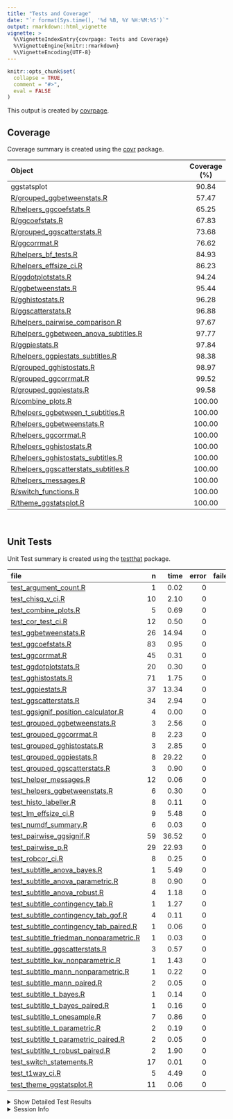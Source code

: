 ```yaml
---
title: "Tests and Coverage"
date: "`r format(Sys.time(), '%d %B, %Y %H:%M:%S')`"
output: rmarkdown::html_vignette
vignette: >
  %\VignetteIndexEntry{covrpage: Tests and Coverage}
  %\VignetteEngine{knitr::rmarkdown}
  %\VignetteEncoding{UTF-8}
---
```

  
```r
knitr::opts_chunk$set(
  collapse = TRUE,
  comment = "#>",
  eval = FALSE
)
```

<!--- Placeholder for tests/README.md Do Not Edit--->
This output is created by
[covrpage](https://github.com/yonicd/covrpage).

## Coverage

Coverage summary is created using the
[covr](https://github.com/r-lib/covr)
package.

| Object                                                                               | Coverage (%) |
| :----------------------------------------------------------------------------------- | :----------: |
| ggstatsplot                                                                          |    90.84     |
| [R/grouped\_ggbetweenstats.R](https://github.com/IndrajeetPatil/ggstatsplot/tree/master/R/grouped_ggbetweenstats.R)                         |    57.47     |
| [R/helpers\_ggcoefstats.R](https://github.com/IndrajeetPatil/ggstatsplot/tree/master/R/helpers_ggcoefstats.R)                               |    65.25     |
| [R/ggcoefstats.R](https://github.com/IndrajeetPatil/ggstatsplot/tree/master/R/ggcoefstats.R)                                                |    67.83     |
| [R/grouped\_ggscatterstats.R](https://github.com/IndrajeetPatil/ggstatsplot/tree/master/R/grouped_ggscatterstats.R)                         |    73.68     |
| [R/ggcorrmat.R](https://github.com/IndrajeetPatil/ggstatsplot/tree/master/R/ggcorrmat.R)                                                    |    76.62     |
| [R/helpers\_bf\_tests.R](https://github.com/IndrajeetPatil/ggstatsplot/tree/master/R/helpers_bf_tests.R)                                    |    84.93     |
| [R/helpers\_effsize\_ci.R](https://github.com/IndrajeetPatil/ggstatsplot/tree/master/R/helpers_effsize_ci.R)                                |    86.23     |
| [R/ggdotplotstats.R](https://github.com/IndrajeetPatil/ggstatsplot/tree/master/R/ggdotplotstats.R)                                          |    94.24     |
| [R/ggbetweenstats.R](https://github.com/IndrajeetPatil/ggstatsplot/tree/master/R/ggbetweenstats.R)                                          |    95.44     |
| [R/gghistostats.R](https://github.com/IndrajeetPatil/ggstatsplot/tree/master/R/gghistostats.R)                                              |    96.28     |
| [R/ggscatterstats.R](https://github.com/IndrajeetPatil/ggstatsplot/tree/master/R/ggscatterstats.R)                                          |    96.88     |
| [R/helpers\_pairwise\_comparison.R](https://github.com/IndrajeetPatil/ggstatsplot/tree/master/R/helpers_pairwise_comparison.R)              |    97.67     |
| [R/helpers\_ggbetween\_anova\_subtitles.R](https://github.com/IndrajeetPatil/ggstatsplot/tree/master/R/helpers_ggbetween_anova_subtitles.R) |    97.77     |
| [R/ggpiestats.R](https://github.com/IndrajeetPatil/ggstatsplot/tree/master/R/ggpiestats.R)                                                  |    97.84     |
| [R/helpers\_ggpiestats\_subtitles.R](https://github.com/IndrajeetPatil/ggstatsplot/tree/master/R/helpers_ggpiestats_subtitles.R)            |    98.38     |
| [R/grouped\_gghistostats.R](https://github.com/IndrajeetPatil/ggstatsplot/tree/master/R/grouped_gghistostats.R)                             |    98.97     |
| [R/grouped\_ggcorrmat.R](https://github.com/IndrajeetPatil/ggstatsplot/tree/master/R/grouped_ggcorrmat.R)                                   |    99.52     |
| [R/grouped\_ggpiestats.R](https://github.com/IndrajeetPatil/ggstatsplot/tree/master/R/grouped_ggpiestats.R)                                 |    99.58     |
| [R/combine\_plots.R](https://github.com/IndrajeetPatil/ggstatsplot/tree/master/R/combine_plots.R)                                           |    100.00    |
| [R/helpers\_ggbetween\_t\_subtitles.R](https://github.com/IndrajeetPatil/ggstatsplot/tree/master/R/helpers_ggbetween_t_subtitles.R)         |    100.00    |
| [R/helpers\_ggbetweenstats.R](https://github.com/IndrajeetPatil/ggstatsplot/tree/master/R/helpers_ggbetweenstats.R)                         |    100.00    |
| [R/helpers\_ggcorrmat.R](https://github.com/IndrajeetPatil/ggstatsplot/tree/master/R/helpers_ggcorrmat.R)                                   |    100.00    |
| [R/helpers\_gghistostats.R](https://github.com/IndrajeetPatil/ggstatsplot/tree/master/R/helpers_gghistostats.R)                             |    100.00    |
| [R/helpers\_gghistostats\_subtitles.R](https://github.com/IndrajeetPatil/ggstatsplot/tree/master/R/helpers_gghistostats_subtitles.R)        |    100.00    |
| [R/helpers\_ggscatterstats\_subtitles.R](https://github.com/IndrajeetPatil/ggstatsplot/tree/master/R/helpers_ggscatterstats_subtitles.R)    |    100.00    |
| [R/helpers\_messages.R](https://github.com/IndrajeetPatil/ggstatsplot/tree/master/R/helpers_messages.R)                                     |    100.00    |
| [R/switch\_functions.R](https://github.com/IndrajeetPatil/ggstatsplot/tree/master/R/switch_functions.R)                                     |    100.00    |
| [R/theme\_ggstatsplot.R](https://github.com/IndrajeetPatil/ggstatsplot/tree/master/R/theme_ggstatsplot.R)                                   |    100.00    |

<br>

## Unit Tests

Unit Test summary is created using the
[testthat](https://github.com/r-lib/testthat)
package.

| file                                                                                          |  n |  time | error | failed | skipped | warning |
| :-------------------------------------------------------------------------------------------- | -: | ----: | ----: | -----: | ------: | ------: |
| [test\_argument\_count.R](https://github.com/IndrajeetPatil/ggstatsplot/tree/master/tests/testthat/test_argument_count.R)                                     |  1 |  0.02 |     0 |      0 |       0 |       0 |
| [test\_chisq\_v\_ci.R](https://github.com/IndrajeetPatil/ggstatsplot/tree/master/tests/testthat/test_chisq_v_ci.R)                                            | 10 |  2.10 |     0 |      0 |       0 |       0 |
| [test\_combine\_plots.R](https://github.com/IndrajeetPatil/ggstatsplot/tree/master/tests/testthat/test_combine_plots.R)                                       |  5 |  0.69 |     0 |      0 |       0 |       0 |
| [test\_cor\_test\_ci.R](https://github.com/IndrajeetPatil/ggstatsplot/tree/master/tests/testthat/test_cor_test_ci.R)                                          | 12 |  0.50 |     0 |      0 |       0 |       0 |
| [test\_ggbetweenstats.R](https://github.com/IndrajeetPatil/ggstatsplot/tree/master/tests/testthat/test_ggbetweenstats.R)                                      | 26 | 14.94 |     0 |      0 |       0 |       0 |
| [test\_ggcoefstats.R](https://github.com/IndrajeetPatil/ggstatsplot/tree/master/tests/testthat/test_ggcoefstats.R)                                            | 83 |  0.95 |     0 |      0 |       0 |       0 |
| [test\_ggcorrmat.R](https://github.com/IndrajeetPatil/ggstatsplot/tree/master/tests/testthat/test_ggcorrmat.R)                                                | 45 |  0.31 |     0 |      0 |       0 |       0 |
| [test\_ggdotplotstats.R](https://github.com/IndrajeetPatil/ggstatsplot/tree/master/tests/testthat/test_ggdotplotstats.R)                                      | 20 |  0.30 |     0 |      0 |       0 |       0 |
| [test\_gghistostats.R](https://github.com/IndrajeetPatil/ggstatsplot/tree/master/tests/testthat/test_gghistostats.R)                                          | 71 |  1.75 |     0 |      0 |       0 |       0 |
| [test\_ggpiestats.R](https://github.com/IndrajeetPatil/ggstatsplot/tree/master/tests/testthat/test_ggpiestats.R)                                              | 37 | 13.34 |     0 |      0 |       0 |       0 |
| [test\_ggscatterstats.R](https://github.com/IndrajeetPatil/ggstatsplot/tree/master/tests/testthat/test_ggscatterstats.R)                                      | 34 |  2.94 |     0 |      0 |       0 |       0 |
| [test\_ggsignif\_position\_calculator.R](https://github.com/IndrajeetPatil/ggstatsplot/tree/master/tests/testthat/test_ggsignif_position_calculator.R)        |  4 |  0.00 |     0 |      0 |       0 |       0 |
| [test\_grouped\_ggbetweenstats.R](https://github.com/IndrajeetPatil/ggstatsplot/tree/master/tests/testthat/test_grouped_ggbetweenstats.R)                     |  3 |  2.56 |     0 |      0 |       0 |       0 |
| [test\_grouped\_ggcorrmat.R](https://github.com/IndrajeetPatil/ggstatsplot/tree/master/tests/testthat/test_grouped_ggcorrmat.R)                               |  8 |  2.23 |     0 |      0 |       0 |       0 |
| [test\_grouped\_gghistostats.R](https://github.com/IndrajeetPatil/ggstatsplot/tree/master/tests/testthat/test_grouped_gghistostats.R)                         |  3 |  2.85 |     0 |      0 |       0 |       0 |
| [test\_grouped\_ggpiestats.R](https://github.com/IndrajeetPatil/ggstatsplot/tree/master/tests/testthat/test_grouped_ggpiestats.R)                             |  8 | 29.22 |     0 |      0 |       0 |       0 |
| [test\_grouped\_ggscatterstats.R](https://github.com/IndrajeetPatil/ggstatsplot/tree/master/tests/testthat/test_grouped_ggscatterstats.R)                     |  3 |  0.90 |     0 |      0 |       0 |       0 |
| [test\_helper\_messages.R](https://github.com/IndrajeetPatil/ggstatsplot/tree/master/tests/testthat/test_helper_messages.R)                                   | 12 |  0.06 |     0 |      0 |       0 |       0 |
| [test\_helpers\_ggbetweenstats.R](https://github.com/IndrajeetPatil/ggstatsplot/tree/master/tests/testthat/test_helpers_ggbetweenstats.R)                     |  6 |  0.30 |     0 |      0 |       0 |       0 |
| [test\_histo\_labeller.R](https://github.com/IndrajeetPatil/ggstatsplot/tree/master/tests/testthat/test_histo_labeller.R)                                     |  8 |  0.11 |     0 |      0 |       0 |       0 |
| [test\_lm\_effsize\_ci.R](https://github.com/IndrajeetPatil/ggstatsplot/tree/master/tests/testthat/test_lm_effsize_ci.R)                                      |  9 |  5.48 |     0 |      0 |       0 |       0 |
| [test\_numdf\_summary.R](https://github.com/IndrajeetPatil/ggstatsplot/tree/master/tests/testthat/test_numdf_summary.R)                                       |  6 |  0.03 |     0 |      0 |       0 |       0 |
| [test\_pairwise\_ggsignif.R](https://github.com/IndrajeetPatil/ggstatsplot/tree/master/tests/testthat/test_pairwise_ggsignif.R)                               | 59 | 36.52 |     0 |      0 |       0 |       0 |
| [test\_pairwise\_p.R](https://github.com/IndrajeetPatil/ggstatsplot/tree/master/tests/testthat/test_pairwise_p.R)                                             | 29 | 22.93 |     0 |      0 |       0 |       0 |
| [test\_robcor\_ci.R](https://github.com/IndrajeetPatil/ggstatsplot/tree/master/tests/testthat/test_robcor_ci.R)                                               |  8 |  0.25 |     0 |      0 |       0 |       0 |
| [test\_subtitle\_anova\_bayes.R](https://github.com/IndrajeetPatil/ggstatsplot/tree/master/tests/testthat/test_subtitle_anova_bayes.R)                        |  1 |  5.49 |     0 |      0 |       0 |       0 |
| [test\_subtitle\_anova\_parametric.R](https://github.com/IndrajeetPatil/ggstatsplot/tree/master/tests/testthat/test_subtitle_anova_parametric.R)              |  8 |  0.90 |     0 |      0 |       0 |       0 |
| [test\_subtitle\_anova\_robust.R](https://github.com/IndrajeetPatil/ggstatsplot/tree/master/tests/testthat/test_subtitle_anova_robust.R)                      |  4 |  1.18 |     0 |      0 |       0 |       0 |
| [test\_subtitle\_contingency\_tab.R](https://github.com/IndrajeetPatil/ggstatsplot/tree/master/tests/testthat/test_subtitle_contingency_tab.R)                |  1 |  1.27 |     0 |      0 |       0 |       0 |
| [test\_subtitle\_contingency\_tab\_gof.R](https://github.com/IndrajeetPatil/ggstatsplot/tree/master/tests/testthat/test_subtitle_contingency_tab_gof.R)       |  4 |  0.11 |     0 |      0 |       0 |       0 |
| [test\_subtitle\_contingency\_tab\_paired.R](https://github.com/IndrajeetPatil/ggstatsplot/tree/master/tests/testthat/test_subtitle_contingency_tab_paired.R) |  1 |  0.06 |     0 |      0 |       0 |       0 |
| [test\_subtitle\_friedman\_nonparametric.R](https://github.com/IndrajeetPatil/ggstatsplot/tree/master/tests/testthat/test_subtitle_friedman_nonparametric.R)  |  1 |  0.03 |     0 |      0 |       0 |       0 |
| [test\_subtitle\_ggscatterstats.R](https://github.com/IndrajeetPatil/ggstatsplot/tree/master/tests/testthat/test_subtitle_ggscatterstats.R)                   |  3 |  0.57 |     0 |      0 |       0 |       0 |
| [test\_subtitle\_kw\_nonparametric.R](https://github.com/IndrajeetPatil/ggstatsplot/tree/master/tests/testthat/test_subtitle_kw_nonparametric.R)              |  1 |  1.43 |     0 |      0 |       0 |       0 |
| [test\_subtitle\_mann\_nonparametric.R](https://github.com/IndrajeetPatil/ggstatsplot/tree/master/tests/testthat/test_subtitle_mann_nonparametric.R)          |  1 |  0.22 |     0 |      0 |       0 |       0 |
| [test\_subtitle\_mann\_paired.R](https://github.com/IndrajeetPatil/ggstatsplot/tree/master/tests/testthat/test_subtitle_mann_paired.R)                        |  2 |  0.05 |     0 |      0 |       0 |       0 |
| [test\_subtitle\_t\_bayes.R](https://github.com/IndrajeetPatil/ggstatsplot/tree/master/tests/testthat/test_subtitle_t_bayes.R)                                |  1 |  0.14 |     0 |      0 |       0 |       0 |
| [test\_subtitle\_t\_bayes\_paired.R](https://github.com/IndrajeetPatil/ggstatsplot/tree/master/tests/testthat/test_subtitle_t_bayes_paired.R)                 |  1 |  0.16 |     0 |      0 |       0 |       0 |
| [test\_subtitle\_t\_onesample.R](https://github.com/IndrajeetPatil/ggstatsplot/tree/master/tests/testthat/test_subtitle_t_onesample.R)                        |  7 |  0.86 |     0 |      0 |       0 |       0 |
| [test\_subtitle\_t\_parametric.R](https://github.com/IndrajeetPatil/ggstatsplot/tree/master/tests/testthat/test_subtitle_t_parametric.R)                      |  2 |  0.19 |     0 |      0 |       0 |       0 |
| [test\_subtitle\_t\_parametric\_paired.R](https://github.com/IndrajeetPatil/ggstatsplot/tree/master/tests/testthat/test_subtitle_t_parametric_paired.R)       |  2 |  0.05 |     0 |      0 |       0 |       0 |
| [test\_subtitle\_t\_robust\_paired.R](https://github.com/IndrajeetPatil/ggstatsplot/tree/master/tests/testthat/test_subtitle_t_robust_paired.R)               |  2 |  1.90 |     0 |      0 |       0 |       0 |
| [test\_switch\_statements.R](https://github.com/IndrajeetPatil/ggstatsplot/tree/master/tests/testthat/test_switch_statements.R)                               | 17 |  0.01 |     0 |      0 |       0 |       0 |
| [test\_t1way\_ci.R](https://github.com/IndrajeetPatil/ggstatsplot/tree/master/tests/testthat/test_t1way_ci.R)                                                 |  5 |  4.49 |     0 |      0 |       0 |       0 |
| [test\_theme\_ggstatsplot.R](https://github.com/IndrajeetPatil/ggstatsplot/tree/master/tests/testthat/test_theme_ggstatsplot.R)                               | 11 |  0.06 |     0 |      0 |       0 |       0 |

<details closed>

<summary> Show Detailed Test Results
</summary>

| file                                                                                              | context                            | test                                                                  | status |  n |  time |
| :------------------------------------------------------------------------------------------------ | :--------------------------------- | :-------------------------------------------------------------------- | :----- | -: | ----: |
| [test\_argument\_count.R](https://github.com/IndrajeetPatil/ggstatsplot/tree/master/tests/testthat/test_argument_count.R#L57_L60)                                 | argument\_count                    | argument\_count is correct                                            | PASS   |  1 |  0.02 |
| [test\_chisq\_v\_ci.R](https://github.com/IndrajeetPatil/ggstatsplot/tree/master/tests/testthat/test_chisq_v_ci.R#L46)                                            | chisq\_v\_ci                       | chisq\_v\_ci works                                                    | PASS   | 10 |  2.10 |
| [test\_combine\_plots.R](https://github.com/IndrajeetPatil/ggstatsplot/tree/master/tests/testthat/test_combine_plots.R#L40_L43)                                   | combine\_plots                     | checking if combining plots works                                     | PASS   |  5 |  0.69 |
| [test\_cor\_test\_ci.R](https://github.com/IndrajeetPatil/ggstatsplot/tree/master/tests/testthat/test_cor_test_ci.R#L45)                                          | cor\_test\_ci                      | cor\_test\_ci works                                                   | PASS   | 12 |  0.50 |
| [test\_ggbetweenstats.R](https://github.com/IndrajeetPatil/ggstatsplot/tree/master/tests/testthat/test_ggbetweenstats.R#L9_L16)                                   | ggbetweenstats                     | error when x and outlier.label are same                               | PASS   |  1 |  0.02 |
| [test\_ggbetweenstats.R](https://github.com/IndrajeetPatil/ggstatsplot/tree/master/tests/testthat/test_ggbetweenstats.R#L26_L36)                                  | ggbetweenstats                     | outlier.labeling works across vector types                            | PASS   |  3 |  3.22 |
| [test\_ggbetweenstats.R](https://github.com/IndrajeetPatil/ggstatsplot/tree/master/tests/testthat/test_ggbetweenstats.R#L118)                                     | ggbetweenstats                     | checking labels and data from plot                                    | PASS   | 16 |  2.28 |
| [test\_ggbetweenstats.R](https://github.com/IndrajeetPatil/ggstatsplot/tree/master/tests/testthat/test_ggbetweenstats.R#L225)                                     | ggbetweenstats                     | checking mean labels are working                                      | PASS   |  3 |  0.40 |
| [test\_ggbetweenstats.R](https://github.com/IndrajeetPatil/ggstatsplot/tree/master/tests/testthat/test_ggbetweenstats.R#L299)                                     | ggbetweenstats                     | subtitles with bayesian tests work                                    | PASS   |  2 |  8.19 |
| [test\_ggbetweenstats.R](https://github.com/IndrajeetPatil/ggstatsplot/tree/master/tests/testthat/test_ggbetweenstats.R#L335)                                     | ggbetweenstats                     | subtitle works with equal variance assumption                         | PASS   |  1 |  0.83 |
| [test\_ggcoefstats.R](https://github.com/IndrajeetPatil/ggstatsplot/tree/master/tests/testthat/test_ggcoefstats.R#L35)                                            | ggcoefstats                        | ggcoefstats with lm model                                             | PASS   | 11 |  0.07 |
| [test\_ggcoefstats.R](https://github.com/IndrajeetPatil/ggstatsplot/tree/master/tests/testthat/test_ggcoefstats.R#L109)                                           | ggcoefstats                        | ggcoefstats with glmer model                                          | PASS   | 12 |  0.33 |
| [test\_ggcoefstats.R](https://github.com/IndrajeetPatil/ggstatsplot/tree/master/tests/testthat/test_ggcoefstats.R#L167_L170)                                      | ggcoefstats                        | ggcoefstats with aov model                                            | PASS   | 19 |  0.13 |
| [test\_ggcoefstats.R](https://github.com/IndrajeetPatil/ggstatsplot/tree/master/tests/testthat/test_ggcoefstats.R#L269)                                           | ggcoefstats                        | ggcoefstats with aov model                                            | PASS   | 21 |  0.11 |
| [test\_ggcoefstats.R](https://github.com/IndrajeetPatil/ggstatsplot/tree/master/tests/testthat/test_ggcoefstats.R#L361_L368)                                      | ggcoefstats                        | ggcoefstats works with data frames                                    | PASS   | 19 |  0.31 |
| [test\_ggcoefstats.R](https://github.com/IndrajeetPatil/ggstatsplot/tree/master/tests/testthat/test_ggcoefstats.R#L423_L428)                                      | ggcoefstats                        | unsupported model objects                                             | PASS   |  1 |  0.00 |
| [test\_ggcorrmat.R](https://github.com/IndrajeetPatil/ggstatsplot/tree/master/tests/testthat/test_ggcorrmat.R#L37)                                                | ggcorrmat                          | checking ggcorrmat - without NAs - pearson’s r                        | PASS   | 17 |  0.12 |
| [test\_ggcorrmat.R](https://github.com/IndrajeetPatil/ggstatsplot/tree/master/tests/testthat/test_ggcorrmat.R#L108)                                               | ggcorrmat                          | checking ggcorrmat - with NAs - robust r                              | PASS   | 17 |  0.14 |
| [test\_ggcorrmat.R](https://github.com/IndrajeetPatil/ggstatsplot/tree/master/tests/testthat/test_ggcorrmat.R#L172)                                               | ggcorrmat                          | checking ggcorrmat - with NAs - spearman’s rho                        | PASS   | 11 |  0.05 |
| [test\_ggdotplotstats.R](https://github.com/IndrajeetPatil/ggstatsplot/tree/master/tests/testthat/test_ggdotplotstats.R#L65_L70)                                  | ggdotplotstats                     | ggdotplotstats works as expected                                      | PASS   | 20 |  0.30 |
| [test\_gghistostats.R](https://github.com/IndrajeetPatil/ggstatsplot/tree/master/tests/testthat/test_gghistostats.R#L42)                                          | gghistostats                       | checking gghistostats plot and parametric stats - data with NAs       | PASS   | 22 |  0.36 |
| [test\_gghistostats.R](https://github.com/IndrajeetPatil/ggstatsplot/tree/master/tests/testthat/test_gghistostats.R#L162)                                         | gghistostats                       | checking gghistostats and non-parametric stats - data without NAs     | PASS   | 27 |  0.33 |
| [test\_gghistostats.R](https://github.com/IndrajeetPatil/ggstatsplot/tree/master/tests/testthat/test_gghistostats.R#L268)                                         | gghistostats                       | checking robust stats and proportions                                 | PASS   | 10 |  0.53 |
| [test\_gghistostats.R](https://github.com/IndrajeetPatil/ggstatsplot/tree/master/tests/testthat/test_gghistostats.R#L348)                                         | gghistostats                       | checking bayes stats and density                                      | PASS   | 12 |  0.53 |
| [test\_ggpiestats.R](https://github.com/IndrajeetPatil/ggstatsplot/tree/master/tests/testthat/test_ggpiestats.R#L41)                                              | ggpiestats                         | checking one sample proportion test                                   | PASS   | 11 |  0.16 |
| [test\_ggpiestats.R](https://github.com/IndrajeetPatil/ggstatsplot/tree/master/tests/testthat/test_ggpiestats.R#L116)                                             | ggpiestats                         | checking labels with contingency tab                                  | PASS   | 15 |  4.90 |
| [test\_ggpiestats.R](https://github.com/IndrajeetPatil/ggstatsplot/tree/master/tests/testthat/test_ggpiestats.R#L205)                                             | ggpiestats                         | checking labels with counts                                           | PASS   |  8 |  8.00 |
| [test\_ggpiestats.R](https://github.com/IndrajeetPatil/ggstatsplot/tree/master/tests/testthat/test_ggpiestats.R#L257)                                             | ggpiestats                         | checking labels with contingency tab (paired)                         | PASS   |  1 |  0.19 |
| [test\_ggpiestats.R](https://github.com/IndrajeetPatil/ggstatsplot/tree/master/tests/testthat/test_ggpiestats.R#L281)                                             | ggpiestats                         | checking if functions work without enough data                        | PASS   |  2 |  0.09 |
| [test\_ggscatterstats.R](https://github.com/IndrajeetPatil/ggstatsplot/tree/master/tests/testthat/test_ggscatterstats.R#L45)                                      | ggscatterstats                     | checking ggscatterstats - without NAs - pearson’s r                   | PASS   | 16 |  0.22 |
| [test\_ggscatterstats.R](https://github.com/IndrajeetPatil/ggstatsplot/tree/master/tests/testthat/test_ggscatterstats.R#L119)                                     | ggscatterstats                     | checking ggscatterstats - without NAs - spearman’s rho                | PASS   |  1 |  0.39 |
| [test\_ggscatterstats.R](https://github.com/IndrajeetPatil/ggstatsplot/tree/master/tests/testthat/test_ggscatterstats.R#L157)                                     | ggscatterstats                     | checking ggscatterstats - without NAs - percentage bend               | PASS   |  3 |  0.30 |
| [test\_ggscatterstats.R](https://github.com/IndrajeetPatil/ggstatsplot/tree/master/tests/testthat/test_ggscatterstats.R#L197)                                     | ggscatterstats                     | checking median display                                               | PASS   |  4 |  0.19 |
| [test\_ggscatterstats.R](https://github.com/IndrajeetPatil/ggstatsplot/tree/master/tests/testthat/test_ggscatterstats.R#L239)                                     | ggscatterstats                     | bayes factor plus class of object                                     | PASS   |  6 |  0.40 |
| [test\_ggscatterstats.R](https://github.com/IndrajeetPatil/ggstatsplot/tree/master/tests/testthat/test_ggscatterstats.R#L315_L318)                                | ggscatterstats                     | class of object                                                       | PASS   |  4 |  1.44 |
| [test\_ggsignif\_position\_calculator.R](https://github.com/IndrajeetPatil/ggstatsplot/tree/master/tests/testthat/test_ggsignif_position_calculator.R#L9)         | ggsignif\_position\_calculator     | y coordinates for ggsignif are accurate                               | PASS   |  4 |  0.00 |
| [test\_grouped\_ggbetweenstats.R](https://github.com/IndrajeetPatil/ggstatsplot/tree/master/tests/testthat/test_grouped_ggbetweenstats.R#L12_L32)                 | grouped\_ggbetweenstats            | grouping.var works across vector types                                | PASS   |  3 |  2.56 |
| [test\_grouped\_ggcorrmat.R](https://github.com/IndrajeetPatil/ggstatsplot/tree/master/tests/testthat/test_grouped_ggcorrmat.R#L19_L28)                           | grouped\_ggcorrmat                 | grouped\_ggcorrmat plots work                                         | PASS   |  4 |  2.17 |
| [test\_grouped\_ggcorrmat.R](https://github.com/IndrajeetPatil/ggstatsplot/tree/master/tests/testthat/test_grouped_ggcorrmat.R#L90)                               | grouped\_ggcorrmat                 | grouped\_ggcorrmat stats work                                         | PASS   |  4 |  0.06 |
| [test\_grouped\_gghistostats.R](https://github.com/IndrajeetPatil/ggstatsplot/tree/master/tests/testthat/test_grouped_gghistostats.R#L9_L19)                      | grouped\_gghistostats              | grouped\_gghistostats works                                           | PASS   |  3 |  2.85 |
| [test\_grouped\_ggpiestats.R](https://github.com/IndrajeetPatil/ggstatsplot/tree/master/tests/testthat/test_grouped_ggpiestats.R#L12_L21)                         | grouped\_ggpiestats                | grouped\_ggpiestats works                                             | PASS   |  8 | 29.22 |
| [test\_grouped\_ggscatterstats.R](https://github.com/IndrajeetPatil/ggstatsplot/tree/master/tests/testthat/test_grouped_ggscatterstats.R#L9_L17)                  | grouped\_ggscatterstats            | grouped\_ggscatterstats works                                         | PASS   |  3 |  0.90 |
| [test\_helper\_messages.R](https://github.com/IndrajeetPatil/ggstatsplot/tree/master/tests/testthat/test_helper_messages.R#L9_L13)                                | helper\_messages                   | grouped\_message is working                                           | PASS   |  1 |  0.02 |
| [test\_helper\_messages.R](https://github.com/IndrajeetPatil/ggstatsplot/tree/master/tests/testthat/test_helper_messages.R#L22_L26)                               | helper\_messages                   | effsize\_ci\_message is working                                       | PASS   |  2 |  0.00 |
| [test\_helper\_messages.R](https://github.com/IndrajeetPatil/ggstatsplot/tree/master/tests/testthat/test_helper_messages.R#L42_L46)                               | helper\_messages                   | ggcorrmat\_matrix\_message is working                                 | PASS   |  1 |  0.00 |
| [test\_helper\_messages.R](https://github.com/IndrajeetPatil/ggstatsplot/tree/master/tests/testthat/test_helper_messages.R#L55_L63)                               | helper\_messages                   | palette\_message is working                                           | PASS   |  1 |  0.01 |
| [test\_helper\_messages.R](https://github.com/IndrajeetPatil/ggstatsplot/tree/master/tests/testthat/test_helper_messages.R#L73_L77)                               | helper\_messages                   | normality\_message is working                                         | PASS   |  3 |  0.00 |
| [test\_helper\_messages.R](https://github.com/IndrajeetPatil/ggstatsplot/tree/master/tests/testthat/test_helper_messages.R#L100_L104)                             | helper\_messages                   | bartlett\_message is working                                          | PASS   |  4 |  0.03 |
| [test\_helpers\_ggbetweenstats.R](https://github.com/IndrajeetPatil/ggstatsplot/tree/master/tests/testthat/test_helpers_ggbetweenstats.R#L30_L33)                 | helpers\_ggbetweenstats            | mean\_labeller works                                                  | PASS   |  6 |  0.30 |
| [test\_histo\_labeller.R](https://github.com/IndrajeetPatil/ggstatsplot/tree/master/tests/testthat/test_histo_labeller.R#L20)                                     | Helpers gghistostats               | y coordinate for labeller works                                       | PASS   |  1 |  0.01 |
| [test\_histo\_labeller.R](https://github.com/IndrajeetPatil/ggstatsplot/tree/master/tests/testthat/test_histo_labeller.R#L43)                                     | Helpers gghistostats               | checking if labeling works                                            | PASS   |  7 |  0.10 |
| [test\_lm\_effsize\_ci.R](https://github.com/IndrajeetPatil/ggstatsplot/tree/master/tests/testthat/test_lm_effsize_ci.R#L67)                                      | lm\_effsize\_ci                    | lm\_effsize\_ci works                                                 | PASS   |  9 |  5.48 |
| [test\_numdf\_summary.R](https://github.com/IndrajeetPatil/ggstatsplot/tree/master/tests/testthat/test_numdf_summary.R#L15)                                       | numdf\_summary                     | checking numdf\_summary - with NAs                                    | PASS   |  3 |  0.02 |
| [test\_numdf\_summary.R](https://github.com/IndrajeetPatil/ggstatsplot/tree/master/tests/testthat/test_numdf_summary.R#L33)                                       | numdf\_summary                     | checking numdf\_summary - without NAs                                 | PASS   |  3 |  0.01 |
| [test\_pairwise\_ggsignif.R](https://github.com/IndrajeetPatil/ggstatsplot/tree/master/tests/testthat/test_pairwise_ggsignif.R#L25)                               | pairwise\_p with ggsignif          | check comparison significant displays - adjusted                      | PASS   |  2 |  1.80 |
| [test\_pairwise\_ggsignif.R](https://github.com/IndrajeetPatil/ggstatsplot/tree/master/tests/testthat/test_pairwise_ggsignif.R#L73)                               | pairwise\_p with ggsignif          | check non-significant comparison displays - no adjustment             | PASS   | 14 |  1.86 |
| [test\_pairwise\_ggsignif.R](https://github.com/IndrajeetPatil/ggstatsplot/tree/master/tests/testthat/test_pairwise_ggsignif.R#L153)                              | pairwise\_p with ggsignif          | check mixed comparison displays - adjusted                            | PASS   | 18 | 28.76 |
| [test\_pairwise\_ggsignif.R](https://github.com/IndrajeetPatil/ggstatsplot/tree/master/tests/testthat/test_pairwise_ggsignif.R#L248)                              | pairwise\_p with ggsignif          | check robust test display - adjusted                                  | PASS   | 12 |  3.46 |
| [test\_pairwise\_ggsignif.R](https://github.com/IndrajeetPatil/ggstatsplot/tree/master/tests/testthat/test_pairwise_ggsignif.R#L329)                              | pairwise\_p with ggsignif          | check student’s t test display - adjusted                             | PASS   | 13 |  0.64 |
| [test\_pairwise\_p.R](https://github.com/IndrajeetPatil/ggstatsplot/tree/master/tests/testthat/test_pairwise_p.R#L22_L33)                                         | pairwise\_p                        | `pairwise_p()` works for between-subjects design                      | PASS   |  4 | 10.12 |
| [test\_pairwise\_p.R](https://github.com/IndrajeetPatil/ggstatsplot/tree/master/tests/testthat/test_pairwise_p.R#L129_L140)                                       | pairwise\_p                        | `pairwise_p()` works for within-subjects design                       | PASS   |  9 |  0.28 |
| [test\_pairwise\_p.R](https://github.com/IndrajeetPatil/ggstatsplot/tree/master/tests/testthat/test_pairwise_p.R#L257)                                            | pairwise\_p                        | `pairwise_p()` messages are correct for between-subjects              | PASS   |  9 | 12.07 |
| [test\_pairwise\_p.R](https://github.com/IndrajeetPatil/ggstatsplot/tree/master/tests/testthat/test_pairwise_p.R#L343)                                            | pairwise\_p                        | `pairwise_p()` messages are correct for within-subjects               | PASS   |  7 |  0.46 |
| [test\_robcor\_ci.R](https://github.com/IndrajeetPatil/ggstatsplot/tree/master/tests/testthat/test_robcor_ci.R#L39)                                               | robcor\_ci                         | robcor\_ci works                                                      | PASS   |  8 |  0.25 |
| [test\_subtitle\_anova\_bayes.R](https://github.com/IndrajeetPatil/ggstatsplot/tree/master/tests/testthat/test_subtitle_anova_bayes.R#L51)                        | subtitle\_anova\_bayes             | subtitle\_anova\_bayes works                                          | PASS   |  1 |  5.49 |
| [test\_subtitle\_anova\_parametric.R](https://github.com/IndrajeetPatil/ggstatsplot/tree/master/tests/testthat/test_subtitle_anova_parametric.R#L56_L59)          | subtitle\_anova\_parametric        | parametric anova subtitles work (without NAs)                         | PASS   |  3 |  0.03 |
| [test\_subtitle\_anova\_parametric.R](https://github.com/IndrajeetPatil/ggstatsplot/tree/master/tests/testthat/test_subtitle_anova_parametric.R#L141)             | subtitle\_anova\_parametric        | parametric anova subtitles work (with NAs)                            | PASS   |  1 |  0.64 |
| [test\_subtitle\_anova\_parametric.R](https://github.com/IndrajeetPatil/ggstatsplot/tree/master/tests/testthat/test_subtitle_anova_parametric.R#L197_L200)        | subtitle\_anova\_parametric        | parametric anova subtitles with partial omega-squared                 | PASS   |  1 |  0.09 |
| [test\_subtitle\_anova\_parametric.R](https://github.com/IndrajeetPatil/ggstatsplot/tree/master/tests/testthat/test_subtitle_anova_parametric.R#L256_L259)        | subtitle\_anova\_parametric        | parametric anova subtitles with partial eta-squared and data with NAs | PASS   |  1 |  0.02 |
| [test\_subtitle\_anova\_parametric.R](https://github.com/IndrajeetPatil/ggstatsplot/tree/master/tests/testthat/test_subtitle_anova_parametric.R#L367_L370)        | subtitle\_anova\_parametric        | parametric anova subtitles with partial eta-squared and data with NAs | PASS   |  2 |  0.12 |
| [test\_subtitle\_anova\_robust.R](https://github.com/IndrajeetPatil/ggstatsplot/tree/master/tests/testthat/test_subtitle_anova_robust.R#L53_L56)                  | subtitle\_anova\_robust            | subtitle\_anova\_robust works                                         | PASS   |  4 |  1.18 |
| [test\_subtitle\_contingency\_tab.R](https://github.com/IndrajeetPatil/ggstatsplot/tree/master/tests/testthat/test_subtitle_contingency_tab.R#L57)                | subtitle\_contingency\_tab         | subtitle\_contingency\_tab works                                      | PASS   |  1 |  1.27 |
| [test\_subtitle\_contingency\_tab\_gof.R](https://github.com/IndrajeetPatil/ggstatsplot/tree/master/tests/testthat/test_subtitle_contingency_tab_gof.R#L43)       | subtitle\_contingency\_tab\_gof    | Goodness of Fit subtitle\_contingency\_tab works without counts       | PASS   |  1 |  0.03 |
| [test\_subtitle\_contingency\_tab\_gof.R](https://github.com/IndrajeetPatil/ggstatsplot/tree/master/tests/testthat/test_subtitle_contingency_tab_gof.R#L88)       | subtitle\_contingency\_tab\_gof    | Goodness of Fit subtitle\_contingency\_tab works with counts          | PASS   |  1 |  0.03 |
| [test\_subtitle\_contingency\_tab\_gof.R](https://github.com/IndrajeetPatil/ggstatsplot/tree/master/tests/testthat/test_subtitle_contingency_tab_gof.R#L124)      | subtitle\_contingency\_tab\_gof    | works                                                                 | PASS   |  2 |  0.05 |
| [test\_subtitle\_contingency\_tab\_paired.R](https://github.com/IndrajeetPatil/ggstatsplot/tree/master/tests/testthat/test_subtitle_contingency_tab_paired.R#L76) | subtitle\_contingency\_tab\_paired | Paired subtitle\_contingency\_tab works                               | PASS   |  1 |  0.06 |
| [test\_subtitle\_friedman\_nonparametric.R](https://github.com/IndrajeetPatil/ggstatsplot/tree/master/tests/testthat/test_subtitle_friedman_nonparametric.R#L52)  | subtitle\_friedman\_nonparametric  | subtitle\_friedman\_nonparametric works                               | PASS   |  1 |  0.03 |
| [test\_subtitle\_ggscatterstats.R](https://github.com/IndrajeetPatil/ggstatsplot/tree/master/tests/testthat/test_subtitle_ggscatterstats.R#L46)                   | subtitle\_ggscatterstats           | subtitle\_ggscatterstats works                                        | PASS   |  3 |  0.57 |
| [test\_subtitle\_kw\_nonparametric.R](https://github.com/IndrajeetPatil/ggstatsplot/tree/master/tests/testthat/test_subtitle_kw_nonparametric.R#L51)              | subtitle\_kw\_nonparametric        | subtitle\_kw\_nonparametric works                                     | PASS   |  1 |  1.43 |
| [test\_subtitle\_mann\_nonparametric.R](https://github.com/IndrajeetPatil/ggstatsplot/tree/master/tests/testthat/test_subtitle_mann_nonparametric.R#L46)          | subtitle\_mann\_nonparametric      | subtitle\_mann\_nonparametric works                                   | PASS   |  1 |  0.22 |
| [test\_subtitle\_mann\_paired.R](https://github.com/IndrajeetPatil/ggstatsplot/tree/master/tests/testthat/test_subtitle_mann_paired.R#L217)                       | subtitle\_mann\_paired             | subtitle\_mann\_paired works                                          | PASS   |  2 |  0.05 |
| [test\_subtitle\_t\_bayes.R](https://github.com/IndrajeetPatil/ggstatsplot/tree/master/tests/testthat/test_subtitle_t_bayes.R#L47)                                | subtitle\_t\_bayes                 | subtitle\_t\_bayes works                                              | PASS   |  1 |  0.14 |
| [test\_subtitle\_t\_bayes\_paired.R](https://github.com/IndrajeetPatil/ggstatsplot/tree/master/tests/testthat/test_subtitle_t_bayes_paired.R#L218)                | subtitle\_t\_bayes\_paired         | subtitle\_t\_bayes\_paired works                                      | PASS   |  1 |  0.16 |
| [test\_subtitle\_t\_onesample.R](https://github.com/IndrajeetPatil/ggstatsplot/tree/master/tests/testthat/test_subtitle_t_onesample.R#L55)                        | subtitle\_t\_onesample             | subtitle\_t\_onesample parametric works                               | PASS   |  1 |  0.36 |
| [test\_subtitle\_t\_onesample.R](https://github.com/IndrajeetPatil/ggstatsplot/tree/master/tests/testthat/test_subtitle_t_onesample.R#L103)                       | subtitle\_t\_onesample             | subtitle\_t\_onesample non-parametric works                           | PASS   |  1 |  0.09 |
| [test\_subtitle\_t\_onesample.R](https://github.com/IndrajeetPatil/ggstatsplot/tree/master/tests/testthat/test_subtitle_t_onesample.R#L152)                       | subtitle\_t\_onesample             | subtitle\_t\_onesample robust works                                   | PASS   |  1 |  0.09 |
| [test\_subtitle\_t\_onesample.R](https://github.com/IndrajeetPatil/ggstatsplot/tree/master/tests/testthat/test_subtitle_t_onesample.R#L204)                       | subtitle\_t\_onesample             | subtitle\_t\_onesample bayes factor works                             | PASS   |  1 |  0.11 |
| [test\_subtitle\_t\_onesample.R](https://github.com/IndrajeetPatil/ggstatsplot/tree/master/tests/testthat/test_subtitle_t_onesample.R#L247_L250)                  | subtitle\_t\_onesample             | subtitle\_t\_onesample works                                          | PASS   |  3 |  0.21 |
| [test\_subtitle\_t\_parametric.R](https://github.com/IndrajeetPatil/ggstatsplot/tree/master/tests/testthat/test_subtitle_t_parametric.R#L63)                      | subtitle\_t\_parametric            | parametric t-test works (between-subjects without NAs)                | PASS   |  1 |  0.02 |
| [test\_subtitle\_t\_parametric.R](https://github.com/IndrajeetPatil/ggstatsplot/tree/master/tests/testthat/test_subtitle_t_parametric.R#L116)                     | subtitle\_t\_parametric            | parametric t-test works (between-subjects with NAs)                   | PASS   |  1 |  0.17 |
| [test\_subtitle\_t\_parametric\_paired.R](https://github.com/IndrajeetPatil/ggstatsplot/tree/master/tests/testthat/test_subtitle_t_parametric_paired.R#L225)      | subtitle\_t\_parametric\_paired    | subtitle\_t\_parametric\_paired works (Hedge’s g)                     | PASS   |  1 |  0.02 |
| [test\_subtitle\_t\_parametric\_paired.R](https://github.com/IndrajeetPatil/ggstatsplot/tree/master/tests/testthat/test_subtitle_t_parametric_paired.R#L282)      | subtitle\_t\_parametric\_paired    | subtitle\_t\_parametric\_paired works (Cohen’s d)                     | PASS   |  1 |  0.03 |
| [test\_subtitle\_t\_robust\_paired.R](https://github.com/IndrajeetPatil/ggstatsplot/tree/master/tests/testthat/test_subtitle_t_robust_paired.R#L56)               | subtitle\_t\_robust\_paired        | subtitle\_t\_robust\_paired works                                     | PASS   |  2 |  1.90 |
| [test\_switch\_statements.R](https://github.com/IndrajeetPatil/ggstatsplot/tree/master/tests/testthat/test_switch_statements.R#L8)                                | switch statements                  | switch for p adjustment works                                         | PASS   |  4 |  0.00 |
| [test\_switch\_statements.R](https://github.com/IndrajeetPatil/ggstatsplot/tree/master/tests/testthat/test_switch_statements.R#L24)                               | switch statements                  | switch for effct size type works                                      | PASS   | 13 |  0.01 |
| [test\_t1way\_ci.R](https://github.com/IndrajeetPatil/ggstatsplot/tree/master/tests/testthat/test_t1way_ci.R#L56)                                                 | t1way\_ci                          | t1way\_ci works                                                       | PASS   |  5 |  4.49 |
| [test\_theme\_ggstatsplot.R](https://github.com/IndrajeetPatil/ggstatsplot/tree/master/tests/testthat/test_theme_ggstatsplot.R#L23)                               | theme\_ggstatsplot                 | `theme_ggstatsplot()` works                                           | PASS   |  6 |  0.03 |
| [test\_theme\_ggstatsplot.R](https://github.com/IndrajeetPatil/ggstatsplot/tree/master/tests/testthat/test_theme_ggstatsplot.R#L58)                               | theme\_ggstatsplot                 | `theme_pie()` works                                                   | PASS   |  5 |  0.03 |

</details>

<details>

<summary> Session Info </summary>

| Field    | Value                                              |
| :------- | :------------------------------------------------- |
| Version  | R Under development (unstable) (2018-11-30 r75724) |
| Platform | x86\_64-w64-mingw32/x64 (64-bit)                   |
| Running  | Windows \>= 8 x64 (build 9200)                     |
| Language | English\_United States                             |
| Timezone | America/New\_York                                  |

| Package  | Version |
| :------- | :------ |
| testthat | 2.0.1   |
| covr     | 3.2.1   |
| covrpage | 0.0.67  |

</details>

<!--- Final Status : pass --->
